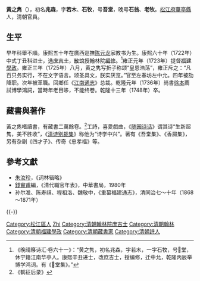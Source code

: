 '''黃之雋'''（{{bd|1668年||1748年||Huang黃}}），初名'''兆森'''，字'''若木'''、'''石牧'''，号'''吾堂'''，晚号'''石翁'''、'''老牧'''。[[松江府|松江府]][[華亭縣|華亭縣]]人，清朝官員。

==生平==
早年科舉不順。康熙五十年在廣西巡撫[[陈元龙|陈元龙]]家教书为生。康熙六十年（1722年）中式丁丑科进士，选[[庶吉士|庶吉士]]，[[散馆|散馆]]授翰林院[[編修|編修]]。<ref> 《晚晴簃诗汇·卷六十一》：“黄之隽，初名兆森，字若木，一字石牧，号𢈪堂，休宁籍江南华亭人。康熙辛丑进士，改庶吉士，授编修，迁中允，乾隆丙辰举博学鸿词。有《𢈪堂集》。”</ref>雍正元年（1723年）提督[[福建|福建]][[學政|學政]]。雍正三年（1725年）八月，黄之隽写折子称颂“皇恩浩荡”，雍正斥之：“凡百只务实行，不在文字语言。颂圣具文，朕实厌览。”官至左春坊左中允。四年被劾降职。次年被革職。回鄉任《[[江南通志|江南通志]]》总裁。乾隆元年（1736年）尚書[[徐本|徐本]]薦試博學鴻詞，當時年老目眵，不能终卷。乾隆十三年（1748年）卒。

==藏書與著作==
黃之雋嗜讀書，有藏書二萬餘卷。<ref>《鹤征后录》</ref>工詩，喜愛戲曲，《[[随园诗话|随园诗话]]》谓其诗“生新超隽，美不胜收”，《[[清诗别裁集|清诗别裁集]]》称他为“诗学中兴”。著有《吾堂集》、《香屑集》，另有杂剧《四才子》、传奇《忠孝福》等。

==參考文獻==
{{reflist}}
*[[朱汝珍|朱汝珍]]，《词林辑略》
*[[錢實甫|錢實甫]]編，《清代職官年表》，中華書局，1980年
*孙尔准、陈寿祺、程祖洛、魏敬中，《重纂福建通志》，清同治七～十年（1868～1871年）

{{-}}
{{start box}}
{{s-off}}
{{s-before|[[阿爾賽_(康熙進士)|阿爾賽]]}}
{{s-title|[[清朝福建學政列表|提督福建學政]]|<small>雍正元年九月廿三己亥（1723年10月21日）任</small>}}
{{s-after|[[程元章|程元章]]}}
{{end box}}

{{康熙六十年辛丑科殿試金榜}}

{{Authority control}}

{{DEFAULTSORT:Huang黃}}
[[Category:松江區人|Category:松江區人]]
[[Category:黃姓|Zhi]]
[[Category:清朝翰林院庶吉士|Category:清朝翰林院庶吉士]]
[[Category:清朝翰林|Category:清朝翰林]]
[[Category:清朝福建學政|Category:清朝福建學政]]
[[Category:清朝藏書家|Category:清朝藏書家]]
[[Category:清朝詩人|Category:清朝詩人]]
